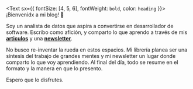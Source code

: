 <Text sx={{ fontSize: [4, 5, 6], fontWeight: `bold`, color: `heading` }}>
¡Bienvenidx a mi blog!  👋
</Text>

Soy un analista de datos que aspira a convertirse en desarrollador de software. Escribo como afición, y comparto lo que aprendo a través de mis [**articulos**](/blog) y una [**newsletter**](https://simplificandola.substack.com/about?utm_source=menu-dropdown).

No busco re-inventar la rueda en estos espacios. Mi librería planea ser una síntesis del trabajo de grandes mentes y mi newsletter un lugar donde comparto lo que voy aprendiendo. Al final del día, todo se resume en el formato y la manera en que lo presento.

Espero que lo disfrutes. 


